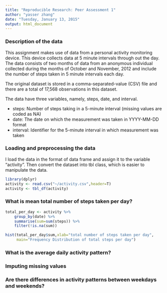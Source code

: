 ```yaml
---
title: "Reproducible Research: Peer Assessment 1"
author: "yasser zhang"
date: "Tuesday, January 13, 2015"
output: html_document
---
```

### Description of the data

This assignment makes use of data from a personal activity monitoring device. This device collects data at 5 minute intervals through out the day. The data consists of two months of data from an anonymous individual collected during the months of October and November, 2012 and include the number of steps taken in 5 minute intervals each day.  

The original dataset is stored in a comma-separated-value (CSV) file and there are a total of 17,568 observations in this dataset.  

The data have three variables, namely, steps, date, and interval.  

- steps: Number of steps taking in a 5-minute interval (missing values are coded as NA)
- date: The date on which the measurement was taken in YYYY-MM-DD format
- interval: Identifier for the 5-minute interval in which measurement was taken

### Loading and preprocessing the data

I load the data in the format of data frame and assign it to the variable "activity". Then convert the dataset into tbl class, which is easier to manipulate the data.

```r
library(dplyr)
activity <- read.csv("~/activity.csv",header=T)
activity <- tbl_df(activity)
```

### What is mean total number of steps taken per day?

```r
total_per_day <- activity %>%
    group_by(date) %>%
    summarise(sum=sum(steps)) %>%
    filter(!is.na(sum))
```
```r
hist(total_per_day$sum,xlab="total number of steps taken per day",
     main="Frequency Distribution of total steps per day")
```


### What is the average daily activity pattern?



### Imputing missing values



### Are there differences in activity patterns between weekdays and weekends?